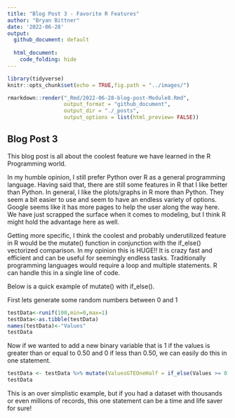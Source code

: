 ```yaml
---
title: "Blog Post 3 - Favorite R Features"
author: "Bryan Bittner"
date: '2022-06-28'
output: 
  github_document: default
   
  html_document:
    code_folding: hide
---
```


```r
library(tidyverse)
knitr::opts_chunk$set(echo = TRUE,fig.path = "../images/")
```

```r
rmarkdown::render("_Rmd/2022-06-28-blog-post-Module8.Rmd", 
                  output_format = "github_document",
                  output_dir = "./_posts",
                  output_options = list(html_preview= FALSE))
```

## Blog Post 3

This blog post is all about the coolest feature we have learned in the R Programming world.

In my humble opinion, I still prefer Python over R as a general programming language. Having said that, there are still some features in R that I like better than Python. In general, I like the plots/graphs in R more than Python. They seem a bit easier to use and seem to have an endless variety of options. Google seems like it has more pages to help the user along the way here. We have just scrapped the surface when it comes to modeling, but I think R might hold the advantage here as well.

Getting more specific, I think the coolest and probably underutilized feature in R would be the mutate() function in conjunction with the if_else() vectorized comparison. In my opinion this is HUGE!! It is crazy fast and efficient and can be useful for seemingly endless tasks. Traditionally programming languages would require a loop and multiple statements. R can handle this in a single line of code.

Below is a quick example of mutate() with if_else().

First lets generate some random numbers between 0 and 1

```r
testData<-runif(100,min=0,max=1)
testData<-as.tibble(testData)
names(testData)<-"Values"
testData
```

Now if we wanted to add a new binary variable that is 1 if the values is greater than or equal to 0.50 and 0 if less than 0.50, we can easily do this in one statement.

```r
testData <- testData %>% mutate(ValuesGTEOneHalf = if_else(Values >= 0.5,1,0))
testData
```

This is an over simplistic example, but if you had a dataset with thousands or even millions of records, this one statement can be a time and life saver for sure!
